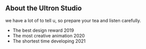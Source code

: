 ## About the Ultron Studio

we have a lot of to tell u, so prepare your tea and listen carefully.

- The best design reward 2019
- The most creative animation 2020
- The shortest time developing 2021